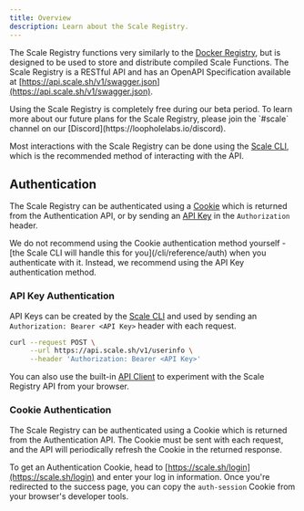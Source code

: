 ```yaml
---
title: Overview
description: Learn about the Scale Registry.
---
```


The Scale Registry functions very similarly to the [Docker Registry](https://docs.docker.com/registry/), but is designed to be used to store and
distribute compiled Scale Functions. The Scale Registry is a RESTful API and has an OpenAPI Specification available at
[https://api.scale.sh/v1/swagger.json](https://api.scale.sh/v1/swagger.json).

<Note>
    Using the Scale Registry is completely free during our beta period. To learn more about our future plans for the Scale Registry,
    please join the `#scale` channel on our [Discord](https://loopholelabs.io/discord).
</Note>

Most interactions with the Scale Registry can be done using the [Scale CLI](/cli/reference/registry), which is the recommended
method of interacting with the API.

## Authentication

The Scale Registry can be authenticated using a [Cookie](#cookie-authentication) which is returned from the Authentication API, or by sending an
[API Key](#api-key-authentication) in the `Authorization` header.

<Warning>
    We do not recommend using the Cookie authentication method yourself - [the Scale CLI will handle this for you](/cli/reference/auth) when
    you authenticate with it. Instead, we recommend using the API Key authentication method.
</Warning>

### API Key Authentication
API Keys can be created by the [Scale CLI](/cli/reference/auth) and used by sending an `Authorization: Bearer <API Key>`
header with each request.

```bash
curl --request POST \
     --url https://api.scale.sh/v1/userinfo \
     --header 'Authorization: Bearer <API Key>'
```

You can also use the built-in [API Client](/registry/api-reference/userinfo) to experiment with the Scale Registry API from your
browser.

### Cookie Authentication

The Scale Registry can be authenticated using a Cookie which is returned from the Authentication API. The Cookie must be sent
with each request, and the API will periodically refresh the Cookie in the returned response.

To get an Authentication Cookie, head to [https://scale.sh/login](https://scale.sh/login) and enter your log in information. Once you're
redirected to the success page, you can copy the `auth-session` Cookie from your browser's developer tools.